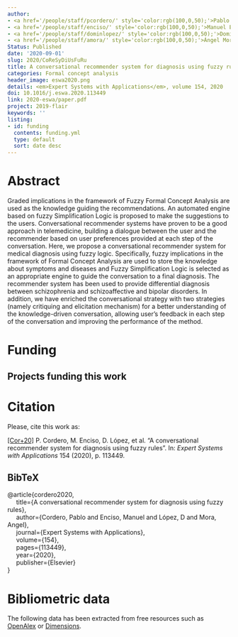 ```yaml
---
author:
- <a href='/people/staff/pcordero/' style='color:rgb(100,0,50);'>Pablo Cordero</a>
- <a href='/people/staff/enciso/' style='color:rgb(100,0,50);'>Manuel Enciso</a>
- <a href='/people/staff/dominlopez/' style='color:rgb(100,0,50);'>Domingo López Rodríguez</a>
- <a href='/people/staff/amora/' style='color:rgb(100,0,50);'>Ángel Mora</a>
Status: Published
date: '2020-09-01'
slug: 2020/CoReSyDiUsFuRu
title: A conversational recommender system for diagnosis using fuzzy rules
categories: Formal concept analysis
header_image: eswa2020.png
details: <em>Expert Systems with Applications</em>, volume 154, 2020
doi: 10.1016/j.eswa.2020.113449
link: 2020-eswa/paper.pdf
project: 2019-flair
keywords: ''
listing:
- id: funding
  contents: funding.yml
  type: default
  sort: date desc
---
```



# Abstract


Graded implications in the framework of Fuzzy Formal Concept Analysis are used as the knowledge guiding the recommendations. An automated engine based on fuzzy Simplification Logic is proposed to make the suggestions to the users. Conversational recommender systems have proven to be a good approach in telemedicine, building a dialogue between the user and the recommender based on user preferences provided at each step of the conversation. Here, we propose a conversational recommender system for medical diagnosis using fuzzy logic. Specifically, fuzzy implications in the framework of Formal Concept Analysis are used to store the knowledge about symptoms and diseases and Fuzzy Simplification Logic is selected as an appropriate engine to guide the conversation to a final diagnosis. The recommender system has been used to provide differential diagnosis between schizophrenia and schizoaffective and bipolar disorders. In addition, we have enriched the conversational strategy with two strategies (namely critiquing and elicitation mechanism) for a better understanding of the knowledge-driven conversation, allowing user’s feedback in each step of the conversation and improving the performance of the method.




# Funding
::: {.callout-note appearance='minimal' collapse=false}
## Projects funding this work

:::{#funding}
:::
:::









# Citation
Please, cite this work as:


<a name=bib-cordero2020></a>[[Cor+20]](#cite-cordero2020) P. Cordero, M. Enciso, D. López, et al. “A conversational recommender system for diagnosis using fuzzy rules”. In: _Expert Systems with Applications_ 154 (2020), p. 113449.

::: {.callout-note appearance="minimal" collapse=true}

## BibTeX

@article{cordero2020,<br>&nbsp;&nbsp;&nbsp;&nbsp;  title={A conversational recommender system for diagnosis using fuzzy rules},<br>&nbsp;&nbsp;&nbsp;&nbsp;  author={Cordero, Pablo and Enciso, Manuel and López, D and Mora, Angel},<br>&nbsp;&nbsp;&nbsp;&nbsp;  journal={Expert Systems with Applications},<br>&nbsp;&nbsp;&nbsp;&nbsp;  volume={154},<br>&nbsp;&nbsp;&nbsp;&nbsp;  pages={113449},<br>&nbsp;&nbsp;&nbsp;&nbsp;  year={2020},<br>&nbsp;&nbsp;&nbsp;&nbsp;  publisher={Elsevier}<br>}

:::



# Bibliometric data


The following data has been extracted from free resources such as [OpenAlex](https://openalex.org/) or [Dimensions](https://app.dimensions.ai/).

<div style="display: flex; justify-content: center; align-items: center; height: 100%;">
<span class="__dimensions_badge_embed__" data-doi="10.1016/j.eswa.2020.113449" data-legend="always"></span></div><script async src="https://badge.dimensions.ai/badge.js" charset="utf-8"></script>

<div style="display: flex; justify-content: center; align-items: center; height: 100%;">
<a href="https://plu.mx/plum/a/?doi=10.1016/j.eswa.2020.113449" class="plumx-details" data-site="plum" data-hide-when-empty="true">A conversational recommender system for diagnosis using fuzzy rules</a></div>


## Cites

The following graph plots the number of cites received by this work from its publication, on a yearly basis.

```r
#| echo: false
#| results: asis
#| warning: false
#| message: false
source(here::here('scripts', 'manage_publications.R'))
df <- readRDS('citation_history.rds')
plot_citation_history(df)
```



## Papers citing this work

The following is a non-exhaustive list of papers that cite this work:


<a name=bib-Antoni_2024></a>[[1]](#cite-Antoni_2024) Ľ. Antoni, P. Eliaš, J. Guniš, et al. “Bimorphisms and attribute implications in heterogeneous formal contexts”. In: _International Journal of Approximate Reasoning_ 172 (Sep. 2024), p. 109245. ISSN: 0888-613X. DOI: [10.1016/j.ijar.2024.109245](https://doi.org/10.1016%2Fj.ijar.2024.109245). URL: [http://dx.doi.org/10.1016/j.ijar.2024.109245](http://dx.doi.org/10.1016/j.ijar.2024.109245).

<a name=bib-Arag_n_2021></a>[[2]](#cite-Arag_n_2021) R. G. Aragón, M. E. Cornejo, J. Medina, et al. “Formal Concept Analysis for Detecting Criminal Patterns”. In: _Computational Intelligence and Mathematics for Tackling Complex Problems 3_. Springer International Publishing, Aug. 2021, p. 197–203. ISBN: 9783030749705. DOI: [10.1007/978-3-030-74970-5_23](https://doi.org/10.1007%2F978-3-030-74970-5_23). URL: [http://dx.doi.org/10.1007/978-3-030-74970-5_23](http://dx.doi.org/10.1007/978-3-030-74970-5_23).

<a name=bib-Cordero_2022></a>[[3]](#cite-Cordero_2022) P. Cordero, M. Enciso, D. López-Rodríguez, et al. “fcaR, Formal Concept Analysis with R”. In: _The R Journal_ 14.1 (Jun. 2022), p. 341–361. ISSN: 2073-4859. DOI: [10.32614/rj-2022-014](https://doi.org/10.32614%2Frj-2022-014). URL: [http://dx.doi.org/10.32614/rj-2022-014](http://dx.doi.org/10.32614/rj-2022-014).

<a name=bib-Dubois_2021></a>[[4]](#cite-Dubois_2021) D. Dubois, J. Medina, H. Prade, et al. “Disjunctive attribute dependencies in formal concept analysis under the epistemic view of formal contexts”. In: _Information Sciences_ 561 (Jun. 2021), p. 31–51. ISSN: 0020-0255. DOI: [10.1016/j.ins.2020.12.085](https://doi.org/10.1016%2Fj.ins.2020.12.085). URL: [http://dx.doi.org/10.1016/j.ins.2020.12.085](http://dx.doi.org/10.1016/j.ins.2020.12.085).

<a name=bib-Gholizadeh_2022></a>[[5]](#cite-Gholizadeh_2022) H. Gholizadeh, A. M. Fathollahi-Fard, H. Fazlollahtabar, et al. “Fuzzy data-driven scenario-based robust data envelopment analysis for prediction and optimisation of an electrical discharge machine’s parameters”. In: _Expert Systems with Applications_ 193 (May. 2022), p. 116419. ISSN: 0957-4174. DOI: [10.1016/j.eswa.2021.116419](https://doi.org/10.1016%2Fj.eswa.2021.116419). URL: [http://dx.doi.org/10.1016/j.eswa.2021.116419](http://dx.doi.org/10.1016/j.eswa.2021.116419).

<a name=bib-Griol_2020></a>[[6]](#cite-Griol_2020) D. Griol, Z. Callejas, J. M. Molina, et al. “Adaptive dialogue management using intent clustering and fuzzy rules”. In: _Expert Systems_ 38.1 (Sep. 2020). ISSN: 1468-0394. DOI: [10.1111/exsy.12630](https://doi.org/10.1111%2Fexsy.12630). URL: [http://dx.doi.org/10.1111/exsy.12630](http://dx.doi.org/10.1111/exsy.12630).

<a name=bib-Hu_2025></a>[[7]](#cite-Hu_2025) Q. Hu, J. Zhang, J. Mi, et al. “TIEOD: Three-way concept-based information entropy for outlier detection”. In: _Applied Soft Computing_ 170 (Feb. 2025), p. 112642. ISSN: 1568-4946. DOI: [10.1016/j.asoc.2024.112642](https://doi.org/10.1016%2Fj.asoc.2024.112642). URL: [http://dx.doi.org/10.1016/j.asoc.2024.112642](http://dx.doi.org/10.1016/j.asoc.2024.112642).

<a name=bib-Kar_2024></a>[[8]](#cite-Kar_2024) P. Kar, M. Roy, and S. Datta. “Some Novel Applications of Recommender System and Road Ahead”. In: _Recommender Systems: Algorithms and their Applications_. Springer Nature Singapore, 2024, p. 143–162. ISBN: 9789819705382. DOI: [10.1007/978-981-97-0538-2_12](https://doi.org/10.1007%2F978-981-97-0538-2_12). URL: [http://dx.doi.org/10.1007/978-981-97-0538-2_12](http://dx.doi.org/10.1007/978-981-97-0538-2_12).

<a name=bib-Liu_2024></a>[[9]](#cite-Liu_2024) C. Liu, D. Peng, H. Chen, et al. “Attribute granules-based object entropy for outlier detection in nominal data”. In: _Engineering Applications of Artificial Intelligence_ 133 (Jul. 2024), p. 108198. ISSN: 0952-1976. DOI: [10.1016/j.engappai.2024.108198](https://doi.org/10.1016%2Fj.engappai.2024.108198). URL: [http://dx.doi.org/10.1016/j.engappai.2024.108198](http://dx.doi.org/10.1016/j.engappai.2024.108198).

<a name=bib-Ojeda_Hern_ndez_2024></a>[[10]](#cite-Ojeda_Hern_ndez_2024) M. Ojeda-Hernández, D. López-Rodríguez, and Á. Mora. “A Formal Concept Analysis approach to hierarchical description of malware threats”. In: _Forensic Science International: Digital Investigation_ 50 (Sep. 2024), p. 301797. ISSN: 2666-2817. DOI: [10.1016/j.fsidi.2024.301797](https://doi.org/10.1016%2Fj.fsidi.2024.301797). URL: [http://dx.doi.org/10.1016/j.fsidi.2024.301797](http://dx.doi.org/10.1016/j.fsidi.2024.301797).

<a name=bib-P_rez_G_mez_20221></a>[[11]](#cite-P_rez_G_mez_20221) F. Pérez-Gámez, P. Cordero, M. Enciso, et al. “Computing the Mixed Concept Lattice”. In: _Information Processing and Management of Uncertainty in Knowledge-Based Systems_. Springer International Publishing, 2022, p. 87–99. ISBN: 9783031089718. DOI: [10.1007/978-3-031-08971-8_8](https://doi.org/10.1007%2F978-3-031-08971-8_8). URL: [http://dx.doi.org/10.1007/978-3-031-08971-8_8](http://dx.doi.org/10.1007/978-3-031-08971-8_8).

<a name=bib-P_rez_G_mez_2022></a>[[12]](#cite-P_rez_G_mez_2022) F. Pérez-Gámez, D. López-Rodríguez, P. Cordero, et al. “Simplifying Implications with Positive and Negative Attributes: A Logic-Based Approach”. In: _Mathematics_ 10.4 (Feb. 2022), p. 607. ISSN: 2227-7390. DOI: [10.3390/math10040607](https://doi.org/10.3390%2Fmath10040607). URL: [http://dx.doi.org/10.3390/math10040607](http://dx.doi.org/10.3390/math10040607).

<a name=bib-Polignano_2020></a>[[13]](#cite-Polignano_2020) M. Polignano, F. Narducci, A. Iovine, et al. “HealthAssistantBot: A Personal Health Assistant for the Italian Language”. In: _IEEE Access_ 8 (2020), p. 107479–107497. ISSN: 2169-3536. DOI: [10.1109/access.2020.3000815](https://doi.org/10.1109%2Faccess.2020.3000815). URL: [http://dx.doi.org/10.1109/access.2020.3000815](http://dx.doi.org/10.1109/access.2020.3000815).

<a name=bib-Rzepka_2021></a>[[14]](#cite-Rzepka_2021) R. Rzepka, D. Shirafuji, and A. Obayashi. “Limits and Challenges of Embedding-based Question Answering in Export Control Expert System”. In: _Procedia Computer Science_ 192 (2021), p. 2709–2719. ISSN: 1877-0509. DOI: [10.1016/j.procs.2021.09.041](https://doi.org/10.1016%2Fj.procs.2021.09.041). URL: [http://dx.doi.org/10.1016/j.procs.2021.09.041](http://dx.doi.org/10.1016/j.procs.2021.09.041).

<a name=bib-Sajde_2022></a>[[15]](#cite-Sajde_2022) M. Sajde, H. Malek, and M. Mohsenzadeh. “RecoMed: A knowledge-aware recommender system for hypertension medications”. In: _Informatics in Medicine Unlocked_ 30 (2022), p. 100950. ISSN: 2352-9148. DOI: [10.1016/j.imu.2022.100950](https://doi.org/10.1016%2Fj.imu.2022.100950). URL: [http://dx.doi.org/10.1016/j.imu.2022.100950](http://dx.doi.org/10.1016/j.imu.2022.100950).

<a name=bib-Santos_2024></a>[[16]](#cite-Santos_2024) R. C. Santos, R. Baréa, A. C. Sanches, et al. “Fuzzy inference algorithm for quantifying thermal comfort in peri-urban environments”. In: _Environment, Development and Sustainability_ (Dec. 2024). ISSN: 1573-2975. DOI: [10.1007/s10668-024-05831-8](https://doi.org/10.1007%2Fs10668-024-05831-8). URL: [http://dx.doi.org/10.1007/s10668-024-05831-8](http://dx.doi.org/10.1007/s10668-024-05831-8).

<a name=bib-Seth_2022></a>[[17]](#cite-Seth_2022) R. Seth and A. Sharaff. _A Comparative Overview of Hybrid Recommender Systems: Review, Challenges, and Prospects_. Jan. 2022. DOI: [10.1002/9781119792529.ch3](https://doi.org/10.1002%2F9781119792529.ch3). URL: [http://dx.doi.org/10.1002/9781119792529.ch3](http://dx.doi.org/10.1002/9781119792529.ch3).

<a name=bib-Sokol_2023></a>[[18]](#cite-Sokol_2023) P. Sokol, Ľ. Antoni, O. Krídlo, et al. “Formal concept analysis approach to understand digital evidence relationships”. In: _International Journal of Approximate Reasoning_ 159 (Aug. 2023), p. 108940. ISSN: 0888-613X. DOI: [10.1016/j.ijar.2023.108940](https://doi.org/10.1016%2Fj.ijar.2023.108940). URL: [http://dx.doi.org/10.1016/j.ijar.2023.108940](http://dx.doi.org/10.1016/j.ijar.2023.108940).

<a name=bib-Sood_2021></a>[[19]](#cite-Sood_2021) S. K. Sood, A. Kaur, and V. Sood. “Energy efficient IoT-Fog based architectural paradigm for prevention of Dengue fever infection”. In: _Journal of Parallel and Distributed Computing_ 150 (Apr. 2021), p. 46–59. ISSN: 0743-7315. DOI: [10.1016/j.jpdc.2020.12.002](https://doi.org/10.1016%2Fj.jpdc.2020.12.002). URL: [http://dx.doi.org/10.1016/j.jpdc.2020.12.002](http://dx.doi.org/10.1016/j.jpdc.2020.12.002).

<a name=bib-Uta_2024></a>[[20]](#cite-Uta_2024) M. Uta, A. Felfernig, V. Le, et al. “Knowledge-based recommender systems: overview and research directions”. In: _Frontiers in Big Data_ 7 (Feb. 2024). ISSN: 2624-909X. DOI: [10.3389/fdata.2024.1304439](https://doi.org/10.3389%2Ffdata.2024.1304439). URL: [http://dx.doi.org/10.3389/fdata.2024.1304439](http://dx.doi.org/10.3389/fdata.2024.1304439).

<a name=bib-Xia_2021></a>[[21]](#cite-Xia_2021) J. Xia, Z. Pi, and W. Fang. “Predicting War Outcomes Based on a Fuzzy Influence Diagram”. In: _International Journal of Fuzzy Systems_ 23.4 (Feb. 2021), p. 984–1002. ISSN: 2199-3211. DOI: [10.1007/s40815-020-01026-1](https://doi.org/10.1007%2Fs40815-020-01026-1). URL: [http://dx.doi.org/10.1007/s40815-020-01026-1](http://dx.doi.org/10.1007/s40815-020-01026-1).

<a name=bib-Yu_2021></a>[[22]](#cite-Yu_2021) G. Yu, Z. Chen, J. Wu, et al. “Medical decision support system for cancer treatment in precision medicine in developing countries”. In: _Expert Systems with Applications_ 186 (Dec. 2021), p. 115725. ISSN: 0957-4174. DOI: [10.1016/j.eswa.2021.115725](https://doi.org/10.1016%2Fj.eswa.2021.115725). URL: [http://dx.doi.org/10.1016/j.eswa.2021.115725](http://dx.doi.org/10.1016/j.eswa.2021.115725).

<a name=bib-Yu_2022></a>[[23]](#cite-Yu_2022) G. Yu and J. Wu. “Efficacy prediction based on attribute and multi-source data collaborative for auxiliary medical system in developing countries”. In: _Neural Computing and Applications_ 34.7 (Jan. 2022), p. 5497–5512. ISSN: 1433-3058. DOI: [10.1007/s00521-021-06713-0](https://doi.org/10.1007%2Fs00521-021-06713-0). URL: [http://dx.doi.org/10.1007/s00521-021-06713-0](http://dx.doi.org/10.1007/s00521-021-06713-0).

<a name=bib-Zaremarjal_2021></a>[[24]](#cite-Zaremarjal_2021) A. Y. Zaremarjal and D. Yiltas-Kaplan. “Semantic Collaborative Filtering Recommender System Using CNNs”. In: _2021 8th International Conference on Electrical and Electronics Engineering (ICEEE)_. IEEE, Apr. 2021, p. 254–258. DOI: [10.1109/iceee52452.2021.9415931](https://doi.org/10.1109%2Ficeee52452.2021.9415931). URL: [http://dx.doi.org/10.1109/iceee52452.2021.9415931](http://dx.doi.org/10.1109/iceee52452.2021.9415931).

<a name=bib-Zhang_2024></a>[[25]](#cite-Zhang_2024) J. Zhang, Q. Hu, J. Mi, et al. “Hesitant fuzzy three-way concept lattice and its attribute reduction”. In: _Applied Intelligence_ 54.3 (Feb. 2024), p. 2445–2457. ISSN: 1573-7497. DOI: [10.1007/s10489-024-05317-0](https://doi.org/10.1007%2Fs10489-024-05317-0). URL: [http://dx.doi.org/10.1007/s10489-024-05317-0](http://dx.doi.org/10.1007/s10489-024-05317-0).


